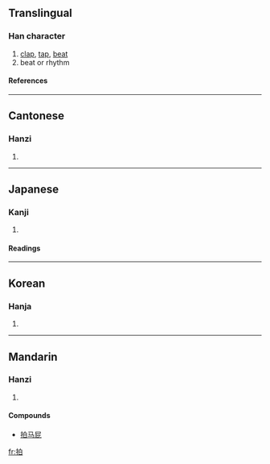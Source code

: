 ==Translingual==
===Han character===
{{Han char|rn=64|rad=手|as=05|sn=8|four=5600<sub>0</sub>|canj=手竹日 (QHA)}}
# [[clap]], [[tap]], [[beat]]
# beat or rhythm
====References====
{{Han ref|kx=0425.070|dkj=11952|dj=0773.120|hdz=31854.030|uh=62CD|ud=25293|bh=A9E7|bd=43495}}
----
==Cantonese==
===Hanzi===
{{yue-hanzi|jyut=|y=paak3}}
# {{defn|Cantonese}}
----
==Japanese==
===Kanji===
{{ja-kanji|grade=c|rs=手05}}
# {{defn|Japanese}} 
====Readings====
{{ja-readings|on=[[はく]] (haku), [[ひょう]] (hyō)|kun=[[うつ]] (utsu)}}
----
==Korean==
===Hanja===
{{ko-hanja|hangeul=박|eumhun=|rv=bak|mr=pak|y=pak}}
# {{defn|Korean}}
----
==Mandarin==
===Hanzi===
{{cmn-hanzi|pin=[[bó]] (bo2), [[pāi]] (pai1), [[pò]] (po4)|wg=po<sup>2</sup>, p'ai<sup>1</sup>, p'o<sup>4</sup>}}
# {{defn|Mandarin}}

====Compounds====
*[[拍马屁]]
[[fr:拍]]